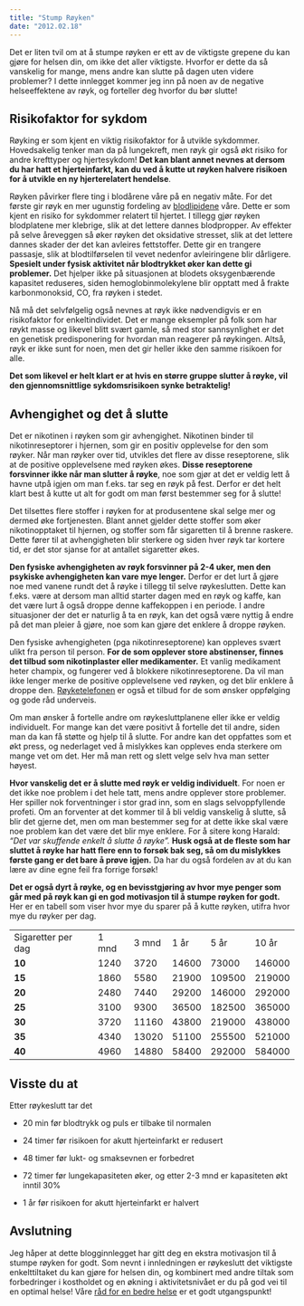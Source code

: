 ```yaml
---
title: "Stump Røyken"
date: "2012.02.18"
---
```


Det er liten tvil om at å stumpe røyken er ett av de viktigste grepene du kan gjøre for helsen din, om ikke det aller viktigste. Hvorfor er dette da så vanskelig for mange, mens andre kan slutte på dagen uten videre problemer? I dette innlegget kommer jeg inn på noen av de negative helseeffektene av røyk, og forteller deg hvorfor du bør slutte!

## Risikofaktor for sykdom

Røyking er som kjent en viktig risikofaktor for å utvikle sykdommer. Hovedsakelig tenker man da på lungekreft, men røyk gir også økt risiko for andre krefttyper og hjertesykdom! **Det kan blant annet nevnes at dersom du har hatt et hjerteinfarkt, kan du ved å kutte ut røyken halvere risikoen for å utvikle en ny hjerterelatert hendelse**.

Røyken påvirker flere ting i blodårene våre på en negativ måte. For det første gir røyk en mer ugunstig fordeling av [blodlipidene](minikurs-i-lipoproteiner.qmd) våre. Dette er som kjent en risiko for sykdommer relatert til hjertet. I tillegg gjør røyken blodplatene mer klebrige, slik at det lettere dannes blodpropper. Av effekter på selve åreveggen så øker røyken det oksidative stresset, slik at det lettere dannes skader der det kan avleires fettstoffer. Dette gir en trangere passasje, slik at blodtilførselen til vevet nedenfor avleiringene blir dårligere. **Spesielt under fysisk aktivitet når blodtrykket øker kan dette gi problemer.** Det hjelper ikke på situasjonen at blodets oksygenbærende kapasitet reduseres, siden hemoglobinmolekylene blir opptatt med å frakte karbonmonoksid, CO, fra røyken i stedet.

Nå må det selvfølgelig også nevnes at røyk ikke nødvendigvis er en risikofaktor for enkeltindividet. Det er mange eksempler på folk som har røykt masse og likevel blitt svært gamle, så med stor sannsynlighet er det en genetisk predisponering for hvordan man reagerer på røykingen. Altså, røyk er ikke sunt for noen, men det gir heller ikke den samme risikoen for alle.

**Det som likevel er helt klart er at hvis en større gruppe slutter å røyke, vil den gjennomsnittlige sykdomsrisikoen synke betraktelig!**

## Avhengighet og det å slutte

Det er nikotinen i røyken som gir avhengighet. Nikotinen binder til nikotinreseptorer i hjernen, som gir en positiv opplevelse for den som røyker. Når man røyker over tid, utvikles det flere av disse reseptorene, slik at de positive opplevelsene med røyken økes. **Disse reseptorene forsvinner ikke når man slutter å røyke**, noe som gjør at det er veldig lett å havne utpå igjen om man f.eks. tar seg en røyk på fest. Derfor er det helt klart best å kutte ut alt for godt om man først bestemmer seg for å slutte!

Det tilsettes flere stoffer i røyken for at produsentene skal selge mer og dermed øke fortjenesten. Blant annet gjelder dette stoffer som øker nikotinopptaket til hjernen, og stoffer som får sigaretten til å brenne raskere. Dette fører til at avhengigheten blir sterkere og siden hver røyk tar kortere tid, er det stor sjanse for at antallet sigaretter økes.

**Den fysiske avhengigheten av røyk forsvinner på 2-4 uker, men den psykiske avhengigheten kan vare mye lenger.** Derfor er det lurt å gjøre noe med vanene rundt det å røyke i tillegg til selve røykeslutten. Dette kan f.eks. være at dersom man alltid starter dagen med en røyk og kaffe, kan det være lurt å også droppe denne kaffekoppen i en periode. I andre situasjoner der det er naturlig å ta en røyk, kan det også være nyttig å endre på det man pleier å gjøre, noe som kan gjøre det enklere å droppe røyken.

Den fysiske avhengigheten (pga nikotinreseptorene) kan oppleves svært ulikt fra person til person. **For de som opplever store abstinenser, finnes det tilbud som nikotinplaster eller medikamenter.** Et vanlig medikament heter champix, og fungerer ved å blokkere nikotinreseptorene. Da vil man ikke lenger merke de positive opplevelsene ved røyken, og det blir enklere å droppe den. [Røyketelefonen](http://www.slutta.no/) er også et tilbud for de som ønsker oppfølging og gode råd underveis.

Om man ønsker å fortelle andre om røykesluttplanene eller ikke er veldig individuelt. For mange kan det være positivt å fortelle det til andre, siden man da kan få støtte og hjelp til å slutte. For andre kan det oppfattes som et økt press, og nederlaget ved å mislykkes kan oppleves enda sterkere om mange vet om det. Her må man rett og slett velge selv hva man setter høyest.

**Hvor vanskelig det er å slutte med røyk er veldig individuelt**. For noen er det ikke noe problem i det hele tatt, mens andre opplever store problemer. Her spiller nok forventninger i stor grad inn, som en slags selvoppfyllende profeti. Om an forventer at det kommer til å bli veldig vanskelig å slutte, så blir det gjerne det, men om man bestemmer seg for at dette ikke skal være noe problem kan det være det blir mye enklere. For å sitere kong Harald: *"Det var skuffende enkelt å slutte å røyke".* **Husk også at de fleste som har sluttet å røyke har hatt flere enn to forsøk bak seg, så om du mislykkes første gang er det bare å prøve igjen.** Da har du også fordelen av at du kan lære av dine egne feil fra forrige forsøk!

**Det er også dyrt å røyke, og en bevisstgjøring av hvor mye penger som går med på røyk kan gi en god motivasjon til å stumpe røyken for godt.** Her er en tabell som viser hvor mye du sparer på å kutte røyken, utifra hvor mye du røyker per dag.

|                    |       |       |       |        |        |
|--------------------|-------|-------|-------|--------|--------|
| Sigaretter per dag | 1 mnd | 3 mnd | 1 år  | 5 år   | 10 år  |
| **10**             | 1240  | 3720  | 14600 | 73000  | 146000 |
| **15**             | 1860  | 5580  | 21900 | 109500 | 219000 |
| **20**             | 2480  | 7440  | 29200 | 146000 | 292000 |
| **25**             | 3100  | 9300  | 36500 | 182500 | 365000 |
| **30**             | 3720  | 11160 | 43800 | 219000 | 438000 |
| **35**             | 4340  | 13020 | 51100 | 255500 | 521000 |
| **40**             | 4960  | 14880 | 58400 | 292000 | 584000 |

## Visste du at

Etter røykeslutt tar det

-   20 min før blodtrykk og puls er tilbake til normalen

-   24 timer før risikoen for akutt hjerteinfarkt er redusert

-   48 timer før lukt- og smaksevnen er forbedret

-   72 timer før lungekapasiteten øker, og etter 2-3 mnd er kapasiteten økt inntil 30%

-   1 år før risikoen for akutt hjerteinfarkt er halvert

## Avslutning

Jeg håper at dette blogginnlegget har gitt deg en ekstra motivasjon til å stumpe røyken for godt. Som nevnt i innledningen er røykeslutt det viktigste enkelttiltaket du kan gjøre for helsen din, og kombinert med andre tiltak som forbedringer i kostholdet og en økning i aktivitetsnivået er du på god vei til en optimal helse! Våre [råd for en bedre helse](helserad.qmd) er et godt utgangspunkt!
